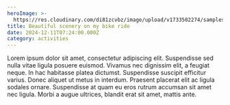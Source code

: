 ```yaml
---
heroImage: >-
  https://res.cloudinary.com/di81zcvbz/image/upload/v1733502274/samples/landscapes/nature-mountains.jpg
title: Beautiful scenery on my bike ride
date: 2024-12-11T07:24:00.000Z
category: activities
---
```


Lorem ipsum dolor sit amet, consectetur adipiscing elit. Suspendisse sed nulla vitae ligula posuere euismod. Vivamus nec dignissim elit, a feugiat neque. In hac habitasse platea dictumst. Suspendisse suscipit efficitur varius. Donec aliquet ut metus in interdum. Praesent placerat elit ac ligula sodales ornare. Suspendisse at quam eu eros rutrum accumsan sit amet nec ligula. Morbi a augue ultrices, blandit erat sit amet, mattis ante.
